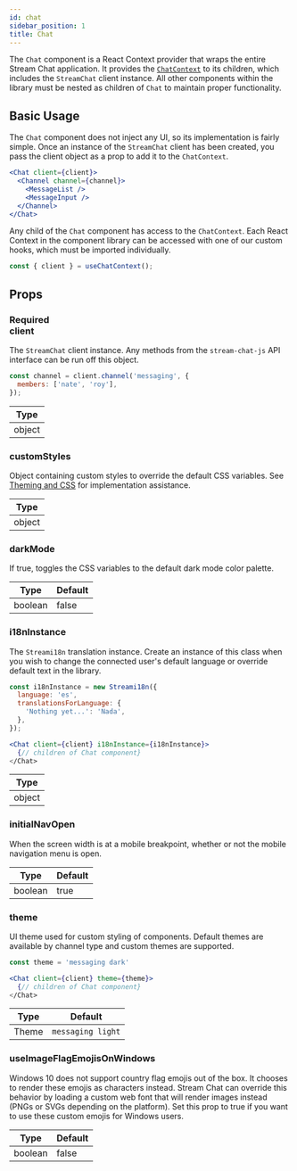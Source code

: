```yaml
---
id: chat
sidebar_position: 1
title: Chat
---
```


The `Chat` component is a React Context provider that wraps the entire Stream Chat application. It provides the [`ChatContext`](../contexts/chat-context.mdx)
to its children, which includes the `StreamChat` client instance. All other components within the library must be nested as children
of `Chat` to maintain proper functionality.

## Basic Usage

The `Chat` component does not inject any UI, so its implementation is fairly simple. Once an instance of the `StreamChat` client
has been created, you pass the client object as a prop to add it to the `ChatContext`.

```jsx
<Chat client={client}>
  <Channel channel={channel}>
    <MessageList />
    <MessageInput />
  </Channel>
</Chat>
```

Any child of the `Chat` component has access to the `ChatContext`. Each React Context in the component library can be accessed with
one of our custom hooks, which must be imported individually.

```jsx
const { client } = useChatContext();
```

## Props

### <div class="label required basic">Required</div> client

The `StreamChat` client instance. Any methods from the `stream-chat-js` API interface can be run off this object.

```jsx
const channel = client.channel('messaging', {
  members: ['nate', 'roy'],
});
```

| Type   |
| ------ |
| object |

### customStyles

Object containing custom styles to override the default CSS variables. See [Theming and CSS](../customization/theming-and-css.mdx)
for implementation assistance.

| Type   |
| ------ |
| object |

### darkMode

If true, toggles the CSS variables to the default dark mode color palette.

| Type    | Default |
| ------- | ------- |
| boolean | false   |

### i18nInstance

The `Streami18n` translation instance. Create an instance of this class when you wish to change the connected user's default
language or override default text in the library.

```jsx
const i18nInstance = new Streami18n({
  language: 'es',
  translationsForLanguage: {
    'Nothing yet...': 'Nada',
  },
});

<Chat client={client} i18nInstance={i18nInstance}>
  {// children of Chat component}
</Chat>
```

| Type   |
| ------ |
| object |

### initialNavOpen

When the screen width is at a mobile breakpoint, whether or not the mobile navigation menu is open.

| Type    | Default |
| ------- | ------- |
| boolean | true    |

### theme

UI theme used for custom styling of components. Default themes are available by channel type and custom themes are supported.

```jsx
const theme = 'messaging dark'

<Chat client={client} theme={theme}>
  {// children of Chat component}
</Chat>
```

| Type  | Default           |
| ----- | ----------------- |
| Theme | `messaging light` |

### useImageFlagEmojisOnWindows

Windows 10 does not support country flag emojis out of the box. It chooses to render these emojis as characters instead.
Stream Chat can override this behavior by loading a custom web font that will render images instead (PNGs or SVGs depending
on the platform). Set this prop to true if you want to use these custom emojis for Windows users.

| Type    | Default |
| ------- | ------- |
| boolean | false   |
